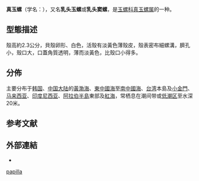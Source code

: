 {{Speciesbox
 | image = Eunaticina papilla 01.JPG
 | taxon = Eunaticina papilla
 | authority = (Gmelin, 1791)
 | synonyms_ref = {{r|WoRMS_564878}}
 | synonyms =
* ''[[Albula|Albula]] tranquebarica'' {{small|Röding, 1798}} (Objective synonym)
* ''Eunaticina (Eunaticina) coarctata'' {{small|(Reeve, 1864)}}
* ''Eunaticina cincta'' {{small|(Hutton, 1885)}}
* ''Eunaticina coarctata'' {{small|(Reeve, 1864)}}
* ''[[Natica|Natica]] costulata'' {{small|Quoy & Gaimard, 1833}}
* ''Natica papilla'' {{small|(Gmelin, 1791)}}
* ''Naticaria cancellata'' {{small|Swainson, 1840}} (Objective synonym)
* ''[[Nerita|Nerita]] papilla'' {{small|Gmelin, 1791}}（原來組合）
* ''[[Sigaretus|Sigaretus]] cinctus'' {{small|Hutton, 1885}} †
* ''Sigaretus coarctatus'' {{small|Reeve, 1864}}
* ''Sigaretus nitidus'' {{small|Reeve, 1864}}
* ''Sigaretus papilla'' {{small|(Gmelin, 1791)}}
* ''Sigaretus tener'' {{small|E. A. Smith, 1894}}
* ''Sigaretus tumescens'' {{small|Reeve, 1864}}
* ''[[Sinum|Sinum]] papilla'' {{small|(Gmelin, 1791)}}
* ''Sinum papilla'' '''var.''' ''madoerensis'' {{small|van Regteren Altena, 1941}}
}}

'''真玉螺'''（学名：''{{lang|la|Eunaticina papilla}}''）{{r|zgdwz|page1=175}}，又名'''乳头玉螺'''{{r|shell_683}}或'''乳头窦螺'''{{r|shell_6486}}，是[[玉螺科|玉螺科]][[真玉螺属|真玉螺属]]的一种{{r|WoRMS_216927|WoRMS_564878}}。

==型態描述==
殼高約2.3公分，貝殼卵形、白色，活殼有淡黃色薄殼皮，殼表密布細螺溝，臍孔小，殼口大，口蓋角質透明，薄而淡黃色，比殼口小得多{{r|shell_683}}。

==分佈==
主要分布于[[韩国|韩国]]{{r|shell_683|shelldoc_720090224017}}、[[中国大陆|中国大陆]]{{r|shell_683|shelldoc_420090220135}}的[[黃海|黃]][[渤海|渤海]]{{r| shelldoc_420090220138}}、[[東中國海|東中國海]]{{r| shelldoc_420090223001}}至[[南中國海|南中國海]]、[[台湾|台湾]]本島{{r|shell_683|shelldoc_100282}}及[[小金門|小金門]]{{r|shell_683 |shelldoc_000274}}、[[马来西亚|马来西亚]]{{r|shell_683|shelldoc_720090224020_02}}、[[印度尼西亚|印度尼西亚]]{{r|shell_683 |shelldoc_720090224018}}、[[阿拉伯半島|阿拉伯半島]]東部{{r|shell_683|shelldoc_720090224024}}及[[紅海|紅海]]{{r|WoRMS_216927|Vine 1986}}，常栖息在潮间带{{r|shell_6486}}或[[低潮区|低潮区]]至水深20米{{r|shell_683}}。

==参考文献==
{{reflist|refs=
<ref name="shell_683">{{cite web
 |url=http://shell.sinica.edu.tw/chinese/shellbase_detail.php?science_no=683
 |title=国际贝库：乳头玉螺
 |publisher=台湾贝类资料库
 |access-date=2018-05-30
 |language=zh-hant
 |archive-date=2016-03-04
 |archive-url=https://web.archive.org/web/20160304110115/http://shell.sinica.edu.tw/chinese/shellbase_detail.php?science_no=683
 |dead-url=no
 }}</ref>
<ref name="shell_6486">{{cite web |url=http://shell.sinica.edu.tw/chinese/shellbase_detail.php?science_no=6486 |deadurl=yes |title=国际贝库：乳头窦螺 |publisher=台湾贝类资料库 |access-date=2018-04-26 |language=zh-hant |archiveurl=https://web.archive.org/web/20160304104111/http://shell.sinica.edu.tw/chinese/shellbase_detail.php?science_no=6486 |archivedate=2016年3月4日 |df= }}</ref>
<ref name="shelldoc_000274">{{shelldoc_000274}}</ref>
<ref name="shelldoc_100282">{{shelldoc_100282}}</ref>
<ref name="shelldoc_420090220135">{{shelldoc_420090220135}}</ref>
<ref name="shelldoc_420090220138">{{shelldoc_420090220138}}</ref>
<ref name="shelldoc_420090223001">{{shelldoc_420090223001}}</ref>
<ref name="shelldoc_720090224017">{{shelldoc_720090224017}}</ref>
<ref name="shelldoc_720090224018">{{shelldoc_720090224018}}</ref>
<ref name="shelldoc_720090224020_02">{{shelldoc_720090224020_02}}</ref>
<ref name="shelldoc_720090224024">{{shelldoc_720090224024}}</ref>
<ref name="Vine 1986">{{cite book
 |last1=Vine |first1=P. |year=1986
 |title=Red Sea Invertebrates
 |publisher=Immel Publishing |location=London (UK) |pages=224 pp. |language=en }}</ref>
<ref name="WoRMS_216927">{{WoRMS |id=216927
 |title=''Sinum papilla'' (Gmelin, 1791) |db=MolluscaBase
 |date=2011-11-02 |access-date=2018-05-30 }}</ref>
<ref name="WoRMS_564878">{{WoRMS |id=WoRMS_564878
 |title=''Eunaticina papilla'' (Gmelin, 1791) |db=MolluscaBase
 |last1=Marshall  |first1=Bruce
 |last2=Bouchet   |first2=Philippe
 |date=2015-01-16 |access-date=2018-05-30 }}</ref>
<ref name="zgdwz">{{cite book |url=http://www.ecsponline.com/goods.php?id=172430 |title=中国动物志 无脊椎动物 |volume=第五十六卷 软体动物门 腹足纲 凤螺总科 玉螺总科 |chapter=玉螺总科 |editor=[[张素萍|张素萍]] |isbn=9787030473158 |publisher=[[科學出版社|科學出版社]] |language=zh-hans |access-date=2018-05-30 |archive-date=2018-04-28 |archive-url=https://web.archive.org/web/20180428011906/http://www.ecsponline.com/goods.php?id=172430 |dead-url=no }}</ref>
}}

==外部連結==
{{commonscat|Eunaticina papilla}}
*{{Wikispecies-inline|Eunaticina papilla}}
{{Taxonbar}}
[[Category:真玉螺屬|papilla]]
{{Mollusc-stub}}